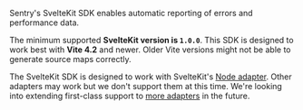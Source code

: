 Sentry's SvelteKit SDK enables automatic reporting of errors and performance data.

<Note>

The minimum supported **SvelteKit version is `1.0.0`**. This SDK is designed to work best with **Vite 4.2** and newer.
Older Vite versions might not be able to generate source maps correctly.

</Note>

<Note>

The SvelteKit SDK is designed to work with SvelteKit's [Node adapter](https://kit.svelte.dev/docs/adapter-node).
Other adapters may work but we don't support them at this time.
We're looking into extending first-class support to [more adapters](https://kit.svelte.dev/docs/adapters) in the future.

</Note>
